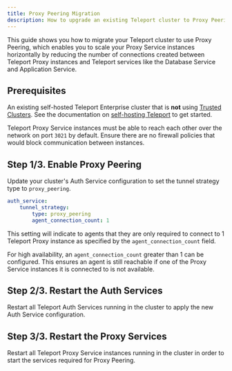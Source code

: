 ```yaml
---
title: Proxy Peering Migration
description: How to upgrade an existing Teleport cluster to Proxy Peering mode.
---
```


This guide shows you how to migrate your Teleport
cluster to use Proxy Peering, which enables you to scale
your Proxy Service instances horizontally by reducing the
number of connections created between Teleport Proxy instances
and Teleport services like the Database Service and Application Service.

## Prerequisites

An existing self-hosted Teleport Enterprise cluster that is **not** using [Trusted Clusters](../../../admin-guides/management/admin/trustedclusters.mdx). See the documentation on [self-hosting Teleport](../../deploy-a-cluster/deploy-a-cluster.mdx) to get started.

Teleport Proxy Service instances must be able to reach each other over the network on port
`3021` by default. Ensure there are no firewall policies that would block communication
between instances.

## Step 1/3. Enable Proxy Peering

Update your cluster's Auth Service configuration to set the tunnel strategy type
to `proxy_peering`.

```yaml
auth_service:
    tunnel_strategy:
        type: proxy_peering
        agent_connection_count: 1
```

This setting will indicate to agents that they are only required to connect to 1
Teleport Proxy instance as specified by the `agent_connection_count` field.

For high availability, an `agent_connection_count` greater than 1 can be configured.
This ensures an agent is still reachable if one of the Proxy Service instances it is connected to is not available.

## Step 2/3. Restart the Auth Services

Restart all Teleport Auth Services running in the cluster to apply the new Auth Service
configuration.

## Step 3/3. Restart the Proxy Services

Restart all Teleport Proxy Service instances running in the cluster in order to
start the services required for Proxy Peering.

